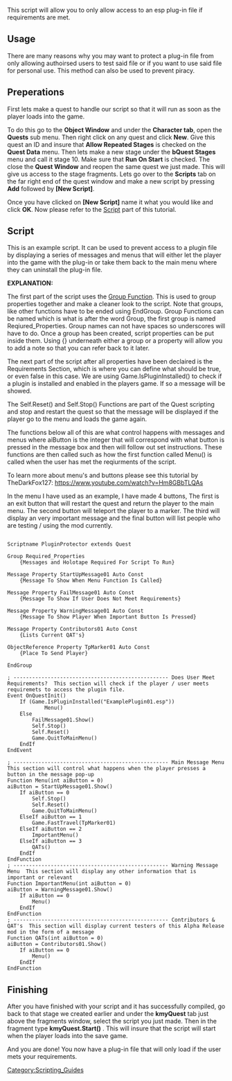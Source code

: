 [[Category:Scripting_Guides]]
This script will allow you to only allow access to an esp plug-in file if requirements are met.

==Usage==
There are many reasons why you may want to protect a plug-in file from only allowing authoirsed users to test said file or if you want to use said file for personal use. This method can also be used to prevent piracy.

==Preperations==
First lets make a quest to handle our script so that it will run as soon as the player loads into the game.

To do this go to the <b>Object Window</b> and under the <b>Character tab</b>, open the <b>Quests</b> sub menu. Then right click on any quest and click <b>New</b>. Give this quest an ID and insure that <b>Allow Repeated Stages</b> is checked on the <b>Quest Data</b> menu. Then lets make a new stage under the <b>bQuest Stages</b> menu and call it stage 10. Make sure that <b>Run On Start</b> is checked. The close the <b>Quest Window</b> and reopen the same quest we just made. This will give us access to the stage fragments. Lets go over to the <b>Scripts</b> tab on the far right end of the quest window and make a new script by pressing <b>Add</b> followed by <b>[New Script]</b>.

Once you have clicked on <b>[New Script]</b> name it what you would like and click <b>OK</b>. Now please refer to the <u>Script</u> part of this tutorial.



==Script==
This is an example script. It can be used to prevent access to a plugin file by displaying a series of messages and menus that will either let the player into the game with the plug-in or take them back to the main menu where they can uninstall the plug-in file.

<b>EXPLANATION:</b>

The first part of the script uses the <u>Group Function</u>. This is used to group properties together and make a cleaner look to the script. Note that groups, like other functions have to be ended using EndGroup. Group Functions can be named which is what is after the word Group, the first group is named Reqiured_Properties. Group names can not have spaces so underscores will have to do. Once a group has been created, script properties can be put inside them. Using {} underneath either a group or a property will allow you to add a note so that you can refer back to it later.

The next part of the script after all properties have been declaired is the Requirements Section, which is where you can define what should be true, or even false in this case. We are using Game.IsPluginInstalled() to check if a plugin is installed and enabled in the players game. If so a message will be showed.

The Self.Reset() and Self.Stop() Functions are part of the Quest scripting and stop and restart the quest so that the message will be displayed if the player go to the menu and loads the game again.

The functions below all of this are what control happens with messages and menus where aiButton is the integer that will correspond with what button is pressed in the message box and then will follow out set instructions. These functions are then called such as how the first function called Menu() is called when the user has met the reqiurments of the script.

To learn more about menu's and buttons please see this tutorial by TheDarkFox127: https://www.youtube.com/watch?v=Hm8GBbTLQAs

In the menu I have used as an example, I have made 4 buttons, The first is an exit button that will restart the quest and return the player to the main menu. The second button will teleport the player to a marker. The third will display an very important message and the final button will list people who are testing / using the mod currently.

<source lang="papyrus">

Scriptname PluginProtector extends Quest

Group Required_Properties
	{Messages and Holotape Required For Script To Run}

Message Property StartUpMessage01 Auto Const
	{Message To Show When Menu Function Is Called}

Message Property FailMessage01 Auto Const
	{Message To Show If User Does Not Meet Requirements}

Message Property WarningMessage01 Auto Const
	{Message To Show Player When Important Button Is Pressed}

Message Property Contributors01 Auto Const
	{Lists Current QAT's}

ObjectReference Property TpMarker01 Auto Const
	{Place To Send Player}

EndGroup

; -------------------------------------------------- Does User Meet Requirements?  This section will check if the player / user meets requiremets to access the plugin file.
Event OnQuestInit()
	If (Game.IsPluginInstalled("ExamplePlugin01.esp"))
			Menu()
	Else
		FailMessage01.Show()
		Self.Stop()
		Self.Reset()
		Game.QuitToMainMenu()
	EndIf
EndEvent

; -------------------------------------------------- Main Message Menu  This section will control what happens when the player presses a button in the message pop-up
Function Menu(int aiButton = 0)
aiButton = StartUpMessage01.Show()
	If aiButton == 0
		Self.Stop()
		Self.Reset()
		Game.QuitToMainMenu()
	ElseIf aiButton == 1
		Game.FastTravel(TpMarker01)
	ElseIf aiButton == 2
		ImportantMenu()
	ElseIf aiButton == 3
		QATs()
	EndIf
EndFunction
; -------------------------------------------------- Warning Message Menu  This section will display any other information that is important or relevant
Function ImportantMenu(int aiButton = 0)
aiButton = WarningMessage01.Show()
	If aiButton == 0
		Menu()
	EndIf
EndFunction
; -------------------------------------------------- Contributors & QAT's  This section will display current testers of this Alpha Release mod in the form of a message
Function QATs(int aiButton = 0)
aiButton = Contributors01.Show()
	If aiButton == 0
		Menu()
	EndIf
EndFunction

</source>

==Finishing==
After you have finished with your script and it has successfully compiled, go back to that stage we created earlier and under the <b>kmyQuest</b> tab just above the fragments window, select the script you just made. Then in the fragment type <b>kmyQuest.Start()</b> . This will insure that the script will start when the player loads into the save game.

And you are done! You now have a plug-in file that will only load if the user mets your requirements.
